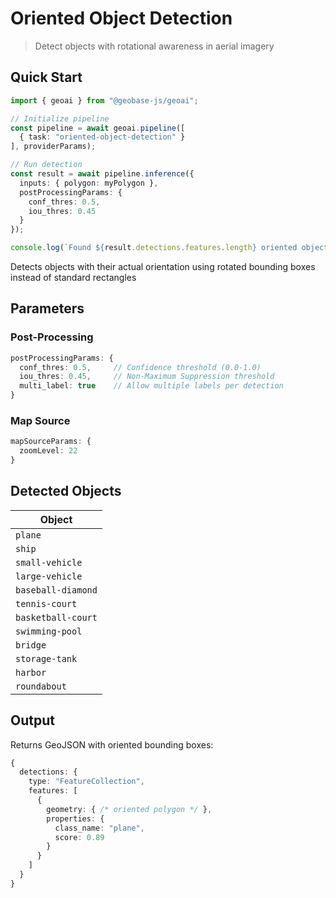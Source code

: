 
# Oriented Object Detection
> Detect objects with rotational awareness in aerial imagery

<VideoEmbed 
  src="https://geobase-docs.s3.amazonaws.com/geobase-ai-assets/oriented-object-detection.mp4"
  title="Oriented Object Detection Demo"
/>

## Quick Start

```typescript
import { geoai } from "@geobase-js/geoai";

// Initialize pipeline
const pipeline = await geoai.pipeline([
  { task: "oriented-object-detection" }
], providerParams);

// Run detection
const result = await pipeline.inference({
  inputs: { polygon: myPolygon },
  postProcessingParams: { 
    conf_thres: 0.5,
    iou_thres: 0.45
  }
});

console.log(`Found ${result.detections.features.length} oriented objects`);
```

<Callout type="info" emoji="🔄">
  Detects objects with their actual orientation using rotated bounding boxes instead of standard rectangles
</Callout>

## Parameters

### Post-Processing
```typescript
postProcessingParams: {
  conf_thres: 0.5,     // Confidence threshold (0.0-1.0)
  iou_thres: 0.45,     // Non-Maximum Suppression threshold
  multi_label: true    // Allow multiple labels per detection
}
```

### Map Source
```typescript
mapSourceParams: {
  zoomLevel: 22
}
```
## Detected Objects

| Object |
|--------|
| `plane` |
| `ship` |
| `small-vehicle` |
| `large-vehicle` |
| `baseball-diamond` |
| `tennis-court` |
| `basketball-court` |
| `swimming-pool` |
| `bridge` |
| `storage-tank` |
| `harbor` |
| `roundabout` |

## Output

Returns GeoJSON with oriented bounding boxes:

```typescript
{
  detections: {
    type: "FeatureCollection",
    features: [
      {
        geometry: { /* oriented polygon */ },
        properties: {
          class_name: "plane",
          score: 0.89
        }
      }
    ]
  }
}
```